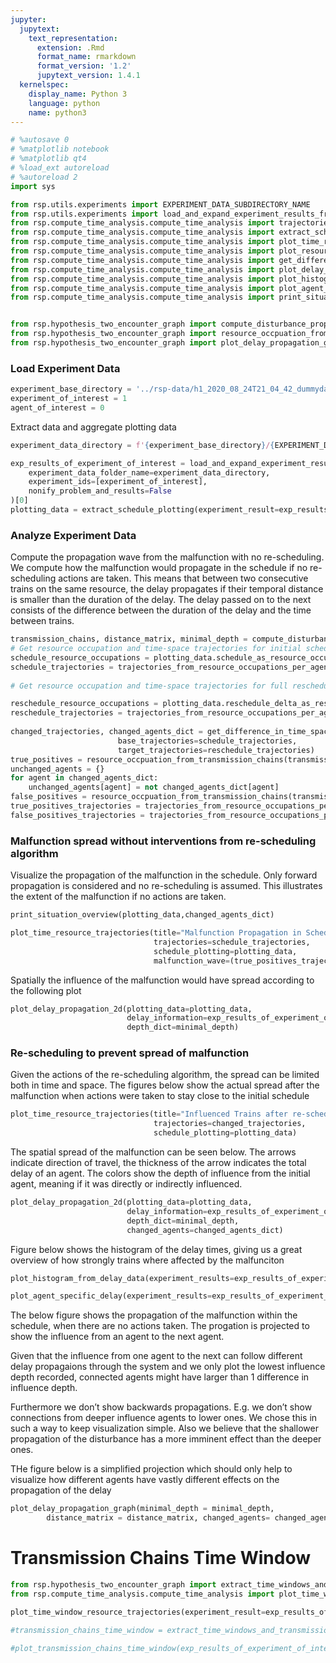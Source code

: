 ```yaml
---
jupyter:
  jupytext:
    text_representation:
      extension: .Rmd
      format_name: rmarkdown
      format_version: '1.2'
      jupytext_version: 1.4.1
  kernelspec:
    display_name: Python 3
    language: python
    name: python3
---
```


```python
# %autosave 0
# %matplotlib notebook
# %matplotlib qt4
# %load_ext autoreload
# %autoreload 2
import sys

from rsp.utils.experiments import EXPERIMENT_DATA_SUBDIRECTORY_NAME
from rsp.utils.experiments import load_and_expand_experiment_results_from_data_folder
from rsp.compute_time_analysis.compute_time_analysis import trajectories_from_resource_occupations_per_agent
from rsp.compute_time_analysis.compute_time_analysis import extract_schedule_plotting
from rsp.compute_time_analysis.compute_time_analysis import plot_time_resource_trajectories
from rsp.compute_time_analysis.compute_time_analysis import plot_resource_time_diagrams
from rsp.compute_time_analysis.compute_time_analysis import get_difference_in_time_space_trajectories
from rsp.compute_time_analysis.compute_time_analysis import plot_delay_propagation_2d
from rsp.compute_time_analysis.compute_time_analysis import plot_histogram_from_delay_data
from rsp.compute_time_analysis.compute_time_analysis import plot_agent_specific_delay
from rsp.compute_time_analysis.compute_time_analysis import print_situation_overview


from rsp.hypothesis_two_encounter_graph import compute_disturbance_propagation_graph
from rsp.hypothesis_two_encounter_graph import resource_occpuation_from_transmission_chains
from rsp.hypothesis_two_encounter_graph import plot_delay_propagation_graph

```

### Load Experiment Data

```python
experiment_base_directory = '../rsp-data/h1_2020_08_24T21_04_42_dummydata_2020_08_26T16_34_06'
experiment_of_interest = 1
agent_of_interest = 0
```

Extract data and aggregate plotting data

```python
experiment_data_directory = f'{experiment_base_directory}/{EXPERIMENT_DATA_SUBDIRECTORY_NAME}'

exp_results_of_experiment_of_interest = load_and_expand_experiment_results_from_data_folder(
    experiment_data_folder_name=experiment_data_directory,
    experiment_ids=[experiment_of_interest],
    nonify_problem_and_results=False
)[0]
plotting_data = extract_schedule_plotting(experiment_result=exp_results_of_experiment_of_interest,sorting_agent_id=agent_of_interest)
```

### Analyze Experiment Data

Compute the propagation wave from the malfunction with no re-scheduling. We compute how the malfunction would propagate in the schedule if no re-scheduling actions are taken. This means that between two consecutive trains on the same resource, the delay propagates if their temporal distance is smaller than the duration of the delay. The delay passed on to the next consists of the difference between the duration of the delay and the time between trains.

```python
transmission_chains, distance_matrix, minimal_depth = compute_disturbance_propagation_graph(schedule_plotting=plotting_data)
# Get resource occupation and time-space trajectories for initial schedule
schedule_resource_occupations = plotting_data.schedule_as_resource_occupations.sorted_resource_occupations_per_agent
schedule_trajectories = trajectories_from_resource_occupations_per_agent(schedule_resource_occupations
                                                                         ,plotting_data.plotting_information)
# Get resource occupation and time-space trajectories for full reschedule

reschedule_resource_occupations = plotting_data.reschedule_delta_as_resource_occupations.sorted_resource_occupations_per_agent
reschedule_trajectories = trajectories_from_resource_occupations_per_agent(reschedule_resource_occupations,
                                                                           plotting_data.plotting_information)
changed_trajectories, changed_agents_dict = get_difference_in_time_space_trajectories(
                        base_trajectories=schedule_trajectories,
                        target_trajectories=reschedule_trajectories)
true_positives = resource_occpuation_from_transmission_chains(transmission_chains,changed_agents_dict)
unchanged_agents = {}
for agent in changed_agents_dict:
    unchanged_agents[agent] = not changed_agents_dict[agent]
false_positives = resource_occpuation_from_transmission_chains(transmission_chains,unchanged_agents)
true_positives_trajectories = trajectories_from_resource_occupations_per_agent({0:true_positives},plotting_data.plotting_information)
false_positives_trajectories = trajectories_from_resource_occupations_per_agent({0:false_positives},plotting_data.plotting_information)

```

### Malfunction spread without interventions from re-scheduling algorithm

Visualize the propagation of the malfunction in the schedule. Only forward propagation is considered and no re-scheduling is assumed. This illustrates the extent of the malfunction if no actions are taken.

```python
print_situation_overview(plotting_data,changed_agents_dict)
```

```python
plot_time_resource_trajectories(title="Malfunction Propagation in Schedule",
                                trajectories=schedule_trajectories,
                                schedule_plotting=plotting_data,
                                malfunction_wave=(true_positives_trajectories,false_positives_trajectories))
```

Spatially the influence of the malfunction would have spread according to the following plot

```python
plot_delay_propagation_2d(plotting_data=plotting_data,
                          delay_information=exp_results_of_experiment_of_interest.lateness_delta_perfect_after_malfunction,
                          depth_dict=minimal_depth)
```

### Re-scheduling to prevent spread of malfunction

Given the actions of the re-scheduling algorithm, the spread can be limited both in time and space. The figures below show the actual spread after the malfunction when actions were taken to stay close to the initial schedule

```python
plot_time_resource_trajectories(title="Influenced Trains after re-scheduling",
                                trajectories=changed_trajectories,
                                schedule_plotting=plotting_data)
```

The spatial spread of the malfunction can be seen below. The arrows indicate direction of travel, the thickness of the arrow indicates the total delay of an agent. The colors show the depth of influence from the initial agent, meaning if it was directly or indirectly influenced.

```python
plot_delay_propagation_2d(plotting_data=plotting_data,
                          delay_information=exp_results_of_experiment_of_interest.lateness_delta_perfect_after_malfunction,
                          depth_dict=minimal_depth,
                          changed_agents=changed_agents_dict)
```

Figure below shows the histogram of the delay times, giving us a great overview of how strongly trains where affected by the malfunciton

```python
plot_histogram_from_delay_data(experiment_results=exp_results_of_experiment_of_interest)
```

```python
plot_agent_specific_delay(experiment_results=exp_results_of_experiment_of_interest)
```

The below figure shows the propagation of the malfunction within the schedule, when there are no actions taken. The progation is projected to show the influence from an agent to the next agent.

Given that the influence from one agent to the next can follow different delay propagaions through the system and we only plot the lowest influence depth recorded, connected agents might have larger than 1 difference in influence depth.

Furthermore we don't show backwards propagations. E.g. we don't show connections from deeper influence agents to lower ones. We chose this in such a way to keep visualization simple. Also we believe that the shallower propagation of the disturbance has a more imminent effect than the deeper ones.

THe figure below is a simplified projection which should only help to visualize how different agents have vastly different effects on the propagation of the delay

```python
plot_delay_propagation_graph(minimal_depth = minimal_depth,
        distance_matrix = distance_matrix, changed_agents= changed_agents_dict)
```

# Transmission Chains Time Window

```python
from rsp.hypothesis_two_encounter_graph import extract_time_windows_and_transmission_chains,plot_transmission_chains_time_window
from rsp.compute_time_analysis.compute_time_analysis import plot_time_window_resource_trajectories
```

```python
plot_time_window_resource_trajectories(experiment_result=exp_results_of_experiment_of_interest,schedule_plotting=plotting_data)

```

```python
#transmission_chains_time_window = extract_time_windows_and_transmission_chains(experiment_result=exp_results_of_experiment_of_interest)
```

```python
#plot_transmission_chains_time_window(exp_results_of_experiment_of_interest, transmission_chains_time_window)
```
